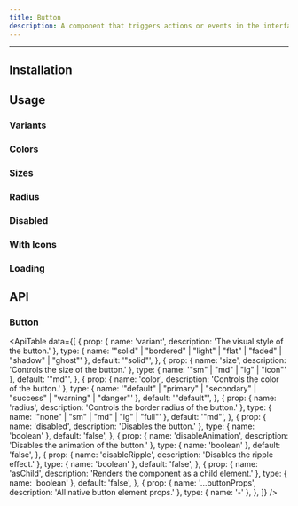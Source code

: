 ```yaml
---
title: Button
description: A component that triggers actions or events in the interface.
---
```



<ComponentLinks name="Button" />

---

## Installation

<PackageManagers packageName="button" />

## Usage

<CodeDemo code={ButtonDemos.usage} />

### Variants

<CodeDemo code={ButtonDemos.variants} />

### Colors

<CodeDemo code={ButtonDemos.colors} />

### Sizes

<CodeDemo code={ButtonDemos.sizes} />

### Radius

<CodeDemo code={ButtonDemos.radius} />

### Disabled

<CodeDemo code={ButtonDemos.disabled} />

### With Icons

<CodeDemo code={ButtonDemos.withIcons} />

### Loading

<CodeDemo code={ButtonDemos.loading} />

## API

### Button

<ApiTable
  data={[
    {
      prop: { name: 'variant', description: 'The visual style of the button.' },
      type: { name: '"solid" | "bordered" | "light" | "flat" | "faded" | "shadow" | "ghost"' },
      default: '"solid"',
    },
    {
      prop: { name: 'size', description: 'Controls the size of the button.' },
      type: { name: '"sm" | "md" | "lg" | "icon"' },
      default: '"md"',
    },
    {
      prop: { name: 'color', description: 'Controls the color of the button.' },
      type: { name: '"default" | "primary" | "secondary" | "success" | "warning" | "danger"' },
      default: '"default"',
    },
    {
      prop: { name: 'radius', description: 'Controls the border radius of the button.' },
      type: { name: '"none" | "sm" | "md" | "lg" | "full"' },
      default: '"md"',
    },
    {
      prop: { name: 'disabled', description: 'Disables the button.' },
      type: { name: 'boolean' },
      default: 'false',
    },
    {
      prop: { name: 'disableAnimation', description: 'Disables the animation of the button.' },
      type: { name: 'boolean' },
      default: 'false',
    },
    {
      prop: { name: 'disableRipple', description: 'Disables the ripple effect.' },
      type: { name: 'boolean' },
      default: 'false',
    },
    {
      prop: { name: 'asChild', description: 'Renders the component as a child element.' },
      type: { name: 'boolean' },
      default: 'false',
    },
    {
      prop: { name: '...buttonProps', description: 'All native button element props.' },
      type: { name: '-' },
    },
  ]}
/>